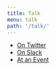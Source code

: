 ```yaml
---
title: Talk
menu: talk
path: '/talk/'
---
```


<section class="listing-page">

* [On Twitter](//twitter.com/osorcerers)
* [On Slack](//open-sorcerers.slack.com)
* [At an Event](//meetup.com/open-sorcerers)

</section>

